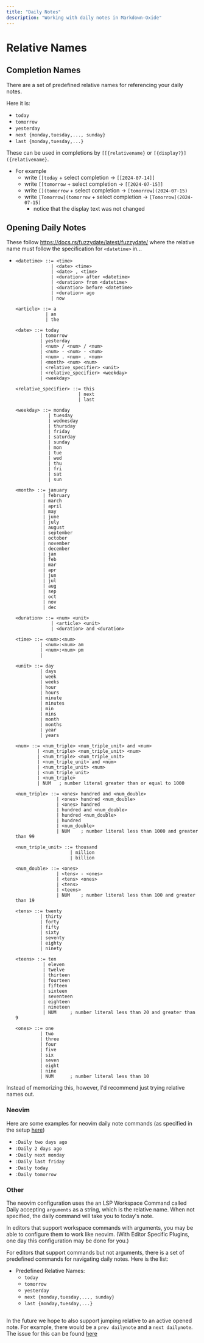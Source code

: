 ```yaml
---
title: "Daily Notes"
description: "Working with daily notes in Markdown-Oxide"
---
```


# Relative Names

## Completion Names

There are a set of predefined relative names for referencing your daily notes. 

Here it is: 

- `today`
- `tomorrow`
- `yesterday`
- `next {monday,tuesday,..., sunday}`
- `last {monday,tuesday,...}`

These can be used in completions by `[[{relativename}` or `[{display?}]({relativename}`. 

- For example
    * write `[[today` + select completion -> `[[2024-07-14]]`
    * write `[[tomorrow` + select completion -> `[[2024-07-15]]`
    * write `[](tomorrow` + select completion -> `[tomorrow](2024-07-15)`
    * write `[Tomorrow](tomorrow` + select completion -> `[Tomorrow](2024-07-15)`
        + notice that the display text was not changed

## Opening Daily Notes

These follow https://docs.rs/fuzzydate/latest/fuzzydate/ where the relative name must follow the specification for `<datetime>` in...

- <Accordion title="fuzzydate's specification">

    ```
    <datetime> ::= <time>
                 | <date> <time>
                 | <date> , <time>
                 | <duration> after <datetime>
                 | <duration> from <datetime>
                 | <duration> before <datetime>
                 | <duration> ago
                 | now

    <article> ::= a
               | an
               | the

    <date> ::= today
             | tomorrow
             | yesterday
             | <num> / <num> / <num>
             | <num> - <num> - <num>
             | <num> . <num> . <num>
             | <month> <num> <num>
             | <relative_specifier> <unit>
             | <relative_specifier> <weekday>
             | <weekday>

    <relative_specifier> ::= this
                           | next
                           | last

    <weekday> ::= monday
                | tuesday
                | wednesday
                | thursday
                | friday
                | saturday
                | sunday
                | mon
                | tue
                | wed
                | thu
                | fri
                | sat
                | sun

    <month> ::= january
              | february
              | march
              | april
              | may
              | june
              | july
              | august
              | september
              | october
              | november
              | december
              | jan
              | feb
              | mar
              | apr
              | jun
              | jul
              | aug
              | sep
              | oct
              | nov
              | dec

    <duration> ::= <num> <unit>
                 | <article> <unit>
                 | <duration> and <duration>

    <time> ::= <num>:<num>
             | <num>:<num> am
             | <num>:<num> pm
             |

    <unit> ::= day
             | days
             | week
             | weeks
             | hour
             | hours
             | minute
             | minutes
             | min
             | mins
             | month
             | months
             | year
             | years

    <num> ::= <num_triple> <num_triple_unit> and <num>
            | <num_triple> <num_triple_unit> <num>
            | <num_triple> <num_triple_unit>
            | <num_triple_unit> and <num>
            | <num_triple_unit> <num>
            | <num_triple_unit>
            | <num_triple>
            | NUM   ; number literal greater than or equal to 1000

    <num_triple> ::= <ones> hundred and <num_double>
                   | <ones> hundred <num_double>
                   | <ones> hundred
                   | hundred and <num_double>
                   | hundred <num_double>
                   | hundred
                   | <num_double>
                   | NUM    ; number literal less than 1000 and greater than 99

    <num_triple_unit> ::= thousand
                        | million
                        | billion

    <num_double> ::= <ones>
                   | <tens> - <ones>
                   | <tens> <ones>
                   | <tens>
                   | <teens>
                   | NUM    ; number literal less than 100 and greater than 19

    <tens> ::= twenty
             | thirty
             | forty
             | fifty
             | sixty
             | seventy
             | eighty
             | ninety

    <teens> ::= ten
              | eleven
              | twelve
              | thirteen
              | fourteen
              | fifteen
              | sixteen
              | seventeen
              | eighteen
              | nineteen
              | NUM     ; number literal less than 20 and greater than 9

    <ones> ::= one
             | two
             | three
             | four
             | five
             | six
             | seven
             | eight
             | nine
             | NUM      ; number literal less than 10
    ```

</Accordion>


Instead of memorizing this, however, I'd recommend just trying relative names out. 

### Neovim

Here are some examples for neovim daily note commands (as specified in the setup [here](/setup-instructions#neovim))

- `:Daily two days ago`
- `:Daily 2 days ago`
- `:Daily next monday`
- `:Daily last friday`
- `:Daily today`
- `:Daily tomorrow`

### Other

The neovim configuration uses the an LSP Workspace Command called Daily accepting `arguments` as a string, which is the relative name. When not specified, the daily command will take you to today's note. 

In editors that support workspace commands with arguments, you may be able to configure them to work like neovim. (With Editor Specific Plugins, one day this configuration may be done for you.)

For editors that support commands but not arguments, there is a set of predefined commands for navigating daily notes. Here is the list:

- Predefined Relative Names:
    * `today`
    * `tomorrow`
    * `yesterday`
    * `next {monday,tuesday,..., sunday}`
    * `last {monday,tuesday,...}`

## 

In the future we hope to also support jumping relative to an active opened note. For example, there would be a `prev dailynote` and a `next dailynote`. The issue for this can be found [here](https://github.com/Feel-ix-343/markdown-oxide/issues/101)
